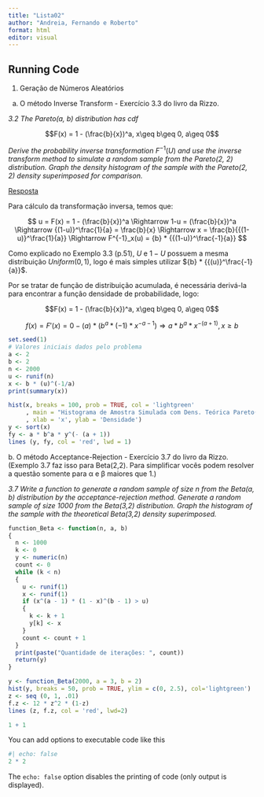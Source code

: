 ```yaml
---
title: "Lista02"
author: "Andreia, Fernando e Roberto"
format: html
editor: visual
---
```


## Running Code

1)  Geração de Números Aleatórios

```{=html}
<!-- -->
```
a.  O método Inverse Transform - Exercício 3.3 do livro da Rizzo.	

*3.2 The Pareto(a, b) distribution has cdf*

$$F(x) = 1 - (\frac{b}{x})^a, x\geq b\geq 0, a\geq 0$$

*Derive the probability inverse transformation* $F^{-1}(U)$ *and use the inverse transform method to simulate a random sample from the Pareto(2, 2) distribution. Graph the density histogram of the sample with the Pareto(2, 2) density superimposed for comparison.*

[Resposta]{.underline}

Para cálculo da transformação inversa, temos que:

$$
u = F(x) = 1 - (\frac{b}{x})^a \Rightarrow 1-u = (\frac{b}{x})^a \Rightarrow {(1-u)}^\frac{1}{a} = \frac{b}{x} \Rightarrow x = \frac{b}{{(1-u)}^\frac{1}{a}} \Rightarrow F^{-1}_x(u) = {b} * {{(1-u)}^\frac{-1}{a}}
$$

Como explicado no Exemplo 3.3 (p.51), $U$ e $1-U$ possuem a mesma distribuição $Uniform(0,1)$, logo é mais simples utilizar ${b} * {{(u)}^\frac{-1}{a}}$.

Por se tratar de função de distribuição acumulada, é necessária derivá-la para encontrar a função densidade de probabilidade, logo:

$$F(x) = 1 - (\frac{b}{x})^a, x\geq b\geq 0, a\geq 0$$

$$
f(x) = F'(x) = 0 - (a)*(b^a*(-1)*x^{-a-1}) \Rightarrow a*b^a*x^{-({a+1})}, x \geq b
$$

```r
set.seed(1)
# Valores iniciais dados pelo problema
a <- 2
b <- 2
n <- 2000
u <- runif(n)
x <- b * (u)^(-1/a)
print(summary(x))

hist(x, breaks = 100, prob = TRUE, col = 'lightgreen'
     , main = "Histograma de Amostra Simulada com Dens. Teórica Pareto(2, 2)"
     , xlab = 'x', ylab = 'Densidade')
y <- sort(x)
fy <- a * b^a * y^(- (a + 1))
lines (y, fy, col = 'red', lwd = 1)

```

b\. O método Acceptance-Rejection - Exercício 3.7 do livro da Rizzo. (Exemplo 3.7 faz isso para Beta(2,2). Para simplificar vocês podem resolver a questão somente para α e β maiores que 1.)

*3.7 Write a function to generate a random sample of size n from the Beta(a, b) distribution by the acceptance-rejection method. Generate a random sample of size 1000 from the Beta(3,2) distribution. Graph the histogram of the sample with the theoretical Beta(3,2) density superimposed.*

```r
function_Beta <- function(n, a, b) 
{ 
  n <- 1000
  k <- 0
  y <- numeric(n) 
  count <- 0
  while (k < n) 
  {
    u <- runif(1)
    x <- runif(1)
    if (x^(a - 1) * (1 - x)^(b - 1) > u) 
    {
      k <- k + 1
      y[k] <- x
    }
    count <- count + 1
  }
  print(paste("Quantidade de iterações: ", count))
  return(y)
}

y <- function_Beta(2000, a = 3, b = 2)
hist(y, breaks = 50, prob = TRUE, ylim = c(0, 2.5), col='lightgreen')
z <- seq (0, 1, .01)
f.z <- 12 * z^2 * (1-z)
lines (z, f.z, col = 'red', lwd=2)
```

```r
1 + 1
```

You can add options to executable code like this

```r
#| echo: false
2 * 2
```

The `echo: false` option disables the printing of code (only output is displayed).
